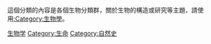 {{Catnav|頁面分類|自然<!--|生物 |動物|脊椎動物 -->|frame=1}}
{{Catnav|頁面分類|自然科学|生物学}}

{{portal|生物學}}
{{Catmore}}

這個分類的內容是各個生物分類群，關於生物的構造或研究等主題，請使用[[:Category:生物學|:Category:生物學]]。
{{commonscat|Organisms}}

[[Category:生物学|]]
[[Category:生命|Category:生命]]
[[Category:自然史|Category:自然史]]